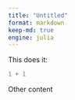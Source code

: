 ```yaml
---
title: "Untitled"
format: markdown
keep-md: true
engine: julia
---
```


This does it:
```julia
1 + 1
```
Other content